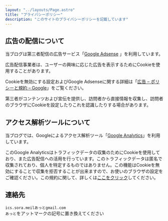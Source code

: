 ```yaml
---
layout: "../layouts/Page.astro"
title: "プライバシーポリシー"
description: "このサイトのプライバシーポリシーを記載しています"
---
```


## 広告の配信について

当ブログは第三者配信の広告サービス「[Google Adsense](https://www.google.co.jp/adsense/) 」を利用しています。

広告配信事業者は、ユーザーの興味に応じた広告を表示するためにCookieを使用することがあります。

Cookieを無効にする設定およびGoogle Adsenseに関する詳細は「[広告 – ポリシーと規約 – Google](https://policies.google.com/technologies/ads?hl=ja)」をご覧ください。

第三者がコンテンツおよび宣伝を提供し、訪問者から直接情報を収集し、訪問者のブラウザにCookieを設定したりこれを認識したりする場合があります。

## アクセス解析ツールについて

当ブログでは、Googleによるアクセス解析ツール「[Google Analytics](https://analytics.google.com/analytics/web/)」を利用しています。

このGoogle Analyticsはトラフィックデータの収集のためにCookieを使用しており、また広告配信への活用を行っています。このトラフィックデータは匿名で収集されており、個人を特定するものではありません。この機能はCookieを無効にすることで収集を拒否することが出来ますので、お使いのブラウザの設定をご確認ください。この規約に関して、詳しくは[ここをクリック](https://marketingplatform.google.com/about/analytics/terms/jp/)してください。

## 連絡先
`ics.sora.meilあっとgmail.com`  
`あっと`をアットマークの記号に置き換えてください
